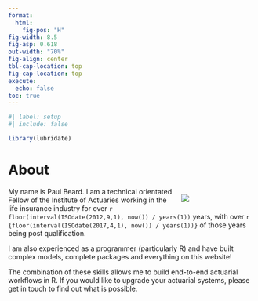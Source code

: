 ```yaml
---
format: 
  html:
    fig-pos: "H"
fig-width: 8.5
fig-asp: 0.618
out-width: "70%" 
fig-align: center
tbl-cap-location: top
fig-cap-location: top
execute:
  echo: false
toc: true
---
```


```r
#| label: setup
#| include: false

library(lubridate)

```

# About

<div style="float: right; margin-left: 15px; width: 30%;">
![](./index/Images/1742224566404.jpg)
</div>

My name is Paul Beard. I am a technical orientated Fellow of the Institute of Actuaries working in the life insurance industry for over `r floor(interval(ISOdate(2012,9,1), now()) / years(1))` years, with over `r {floor(interval(ISOdate(2017,4,1), now()) / years(1))}` of those years being post qualification. 

I am also experienced as a programmer (particularly R) and have built complex models, complete packages and everything on this website! 

The combination of these skills allows me to build end-to-end actuarial workflows in R. If you would like to upgrade your actuarial systems, please get in touch to find out what is possible.

</br>
</br>


